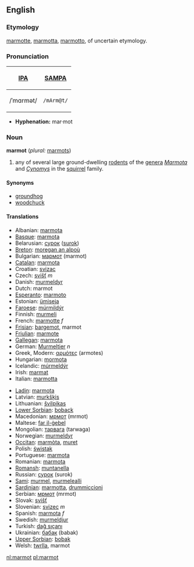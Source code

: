 ==English==
===Etymology===
{{F.}} [[marmotte]], {{It.}} [[marmotta]], [[marmotto]], of uncertain etymology.

===Pronunciation===
{| border=1 cellpadding=5
! [[w:IPA|IPA]] !! [[w:SAMPA|SAMPA]]
|-
| /ˈmɑrmət/ || <tt>/mArm@t/</tt>
|}

*'''Hyphenation:''' mar·mot

=== Noun ===
{{wikipedia}}
'''marmot''' (''plural:'' [[marmots]])
# any of several large ground-dwelling [[rodent]]s of the [[genera]] ''[[Marmota]]'' and ''[[Cynomys]]'' in the [[squirrel]] family.

==== Synonyms ====
* [[groundhog]]
* [[woodchuck]]

==== Translations ====
{{top}}
*Albanian: [[marmota]]
*[[Basque]]: [[marmota]]
*Belarusian: [[сурок]] ([[surok]])
*[[Breton]]: [[moregan an alpoù]]
*Bulgarian: [[мармот]] (marmot)
*[[Catalan]]: [[marmota]]
*Croatian: [[svizac]]
*Czech: [[svišť]] ''m''
*Danish: [[murmeldyr]]
*Dutch: marmot
*[[Esperanto]]: [[marmoto]]
*Estonian: [[ümiseja]]
*[[Faroese]]: [[múrmildýr]]
*Finnish: [[murmeli]]
*French: [[marmotte]] ''f''
*[[Frisian]]: [[bargemot]], marmot
*[[Friulian]]: [[marmote]]
*[[Gallegan]]: [[marmota]]
*German: [[Murmeltier]] ''n''
*Greek, Modern: [[αρμότες]] (armotes)
*Hungarian: [[mormota]]
*Icelandic: [[múrmeldýr]]
*Irish: [[marmat]]
*Italian: [[marmotta]]
{{mid}}
*[[Ladin]]: [[marmota]]
*Latvian: [[murkšķis]]
*Lithuanian: [[švilpikas]]
*[[Lower Sorbian]]: [[boback]]
*Macedonian: [[мрмот]] (mrmot)
*Maltese: [[far il-ġebel]]
*Mongolian: [[тарвага]] (tarwaga)
*Norwegian: [[murmeldyr]]
*[[Occitan]]: [[marmòta]], [[muret]]
*Polish: [[świstak]]
*Portuguese: [[marmota]]
*Romanian: [[marmota]]
*[[Romansh]]: [[muntanella]]
*Russian: [[сурок]] (surok)
*[[Sami]]: [[murmel]], [[murmelealli]]
*[[Sardinian]]: [[marmotta]], [[drummiccioni]]
*Serbian: [[мрмот]] (mrmot)
*Slovak: [[svišť]]
*Slovenian: [[svizec]] ''m''
*Spanish: [[marmota]] ''f''
*Swedish: [[murmeldjur]]
*Turkish: [[dağ sıçanı]]
*Ukrainian: [[бабак]] (babak)
*[[Upper Sorbian]]: [[bobak]]
*Welsh: [[twrlla]], marmot
{{bottom}}

[[nl:marmot]]
[[pl:marmot]]
